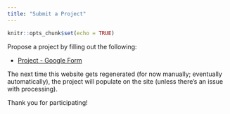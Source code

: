 ```yaml
---
title: "Submit a Project"
---
```


```r
knitr::opts_chunk$set(echo = TRUE)
```

Propose a project by filling out the following:

- [Project - Google Form](https://docs.google.com/forms/d/e/1FAIpQLScJYmipt-UFaPbLfluu8idM9qHTyLDSMFJLic_VXIj6qni6tQ/viewform){target="_blank"}

The next time this website gets regenerated (for now manually; eventually automatically), the project will populate on the site (unless there's an issue with processing).

Thank you for participating!
